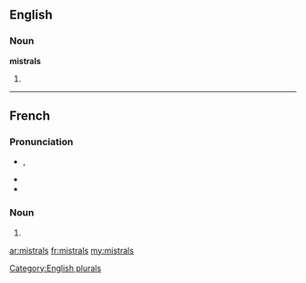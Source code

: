 ==English==

===Noun===
'''mistrals'''

# {{plural of|mistral}}

[[Category:English plurals]]

----

==French==

===Pronunciation===
* {{IPA|/mis.tʁal/|lang=fr}}, {{X-SAMPA|/mis.tRal/|lang=fr}}
* {{homophones|mistral|lang=fr}}
* {{hyphenation|mis|trals|lang=fr}}

===Noun===
{{infl|fr|plural}} {{m|p}}

# {{plural of|mistral|lang=fr}}

[[ar:mistrals]]
[[fr:mistrals]]
[[my:mistrals]]